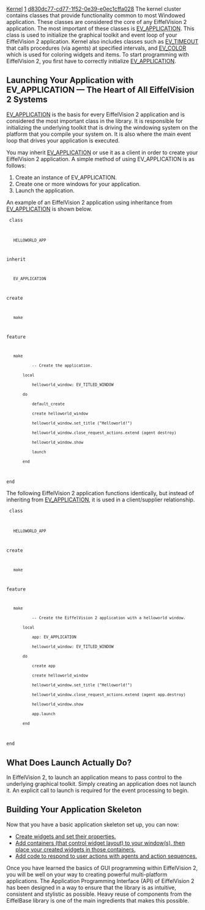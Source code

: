 [[Property:title|Kernel]]
[[Property:weight|1]]
[[Property:uuid|d830dc77-cd77-1f52-0e39-e0ec1cffa028]]
The kernel cluster contains classes that provide functionality common to most Windowed application. These classes are considered the core of any EiffelVision 2 application. The most important of these classes is [[ref:libraries/vision2/reference/ev_application_chart|EV_APPLICATION]]. This class is used to initialize the graphical toolkit and event loop of your EiffelVision 2 application. Kernel also includes classes such as [[ref:libraries/vision2/reference/ev_timeout_chart| EV_TIMEOUT]]  that calls procedures (via agents) at specified intervals, and [[ref:libraries/vision2/reference/ev_color_chart| EV_COLOR]]  which is used for coloring widgets and items. To start programming with EiffelVision 2, you first have to correctly initialize [[ref:libraries/vision2/reference/ev_application_chart|EV_APPLICATION]]. 


==Launching Your Application with EV_APPLICATION — The Heart of All EiffelVision 2 Systems==

[[ref:libraries/vision2/reference/ev_application_chart|EV_APPLICATION]]  is the basis for every EiffelVision 2 application and is considered the most important class in the library. It is responsible for initializing the underlying toolkit that is driving the windowing system on the platform that you compile your system on. It is also where the main event loop that drives your application is executed.

{{note|It is an '''error''' to attempt to create any EiffelVision 2 components before the application object has been created (see the Flat Contracts view of [[ref:/libraries/vision2/reference/ev_environment_chart|EV_ENVIRONMENT]]). }}

You may inherit [[ref:libraries/vision2/reference/ev_application_chart|EV_APPLICATION]]  or use it as a client in order to create your EiffelVision 2 application. A simple method of using EV_APPLICATION is as follows: 

# Create an instance of EV_APPLICATION.
# Create one or more windows for your application.
# Launch the application.

An example of an EiffelVision 2 application using inheritance from [[ref:libraries/vision2/reference/ev_application_chart|EV_APPLICATION]]  is shown below.

<code>
class
    HELLOWORLD_APP

inherit
    EV_APPLICATION

create
    make

feature

    make
            -- Create the application.
        local
            helloworld_window: EV_TITLED_WINDOW
        do
            default_create
            create helloworld_window
            helloworld_window.set_title ("Helloworld!")
            helloworld_window.close_request_actions.extend (agent destroy) 
            helloworld_window.show
            launch
        end

end
</code>

The following EiffelVision 2 application functions identically, but instead of inheriting from [[ref:libraries/vision2/reference/ev_application_chart|EV_APPLICATION]], it is used in a client/supplier relationship. 

<code>
class
    HELLOWORLD_APP

create
    make

feature

    make
            -- Create the EiffelVision 2 application with a helloworld window.
        local
            app: EV_APPLICATION
            helloworld_window: EV_TITLED_WINDOW
        do
            create app
            create helloworld_window
            helloworld_window.set_title ("Helloworld!")
            helloworld_window.close_request_actions.extend (agent app.destroy)
            helloworld_window.show
            app.launch
        end

end
</code>


==What Does Launch Actually Do?==

In EiffelVision 2, to launch an application means to pass control to the underlying graphical toolkit. Simply creating an application does not launch it. An explicit call to <eiffel>launch</eiffel> is required for the event processing to begin.

{{note|An EiffelVision 2 system is event based. This means that the way you control the execution within an EiffelVision 2 system is by responding appropriately to [[Events|events]]  as they occur. Therefore, if you call launch on an [[ref:libraries/vision2/reference/ev_application_chart|EV_APPLICATION]], the processing for the application will continue indefinitely unless you have provided a way to exit the application. It is essential to initialize your components correctly, so your application can be exited (i.e. call <eiffel>destroy</eiffel> on the application object). }}


==Building Your Application Skeleton==

Now that you have a basic application skeleton set up, you can now:
*  [[Widgets|Create widgets and set their properties.]]  
*  [[Containers|Add containers (that control widget layout) to your window(s), then place your created widgets in those containers.]]  
*  [[Events|Add code to respond to user actions with agents and action sequences.]]  

Once you have learned the basics of GUI programming within EiffelVision 2, you will be well on your way to creating powerful multi-platform applications. The Application Programming Interface (API) of EiffelVision 2 has been designed in a way to ensure that the library is as intuitive, consistent and stylistic as possible. Heavy reuse of components from the EiffelBase library is one of the main ingredients that makes this possible.

